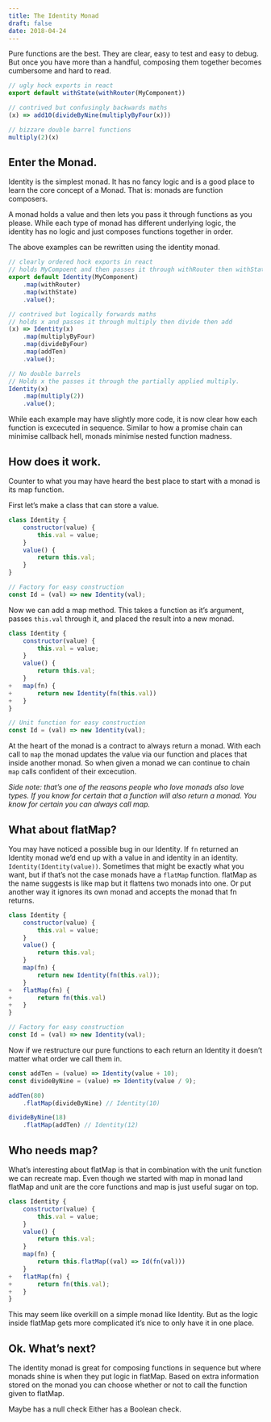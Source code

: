 ```yaml
---
title: The Identity Monad
draft: false
date: 2018-04-24
---
```


Pure functions are the best. They are clear, easy to test and easy to debug. But once you have more than a handful, composing them together becomes cumbersome and hard to read.

```js
// ugly hock exports in react
export default withState(withRouter(MyComponent))

// contrived but confusingly backwards maths
(x) => add10(divideByNine(multiplyByFour(x)))

// bizzare double barrel functions
multiply(2)(x)
```

## Enter the Monad.
Identity is the simplest monad. It has no fancy logic and is a good place to learn the core concept of a Monad. That is: monads are function composers.

 A monad holds a value and then lets you pass it through functions as you please. While each type of monad has different underlying logic, the identity has no logic and just composes functions together in order.

 The above examples can be rewritten using the identity monad.

```js
// clearly ordered hock exports in react
// holds MyCompoent and then passes it through withRouter then withState
export default Identity(MyComponent)
    .map(withRouter)
    .map(withState)
    .value();

// contrived but logically forwards maths
// holds x and passes it through multiply then divide then add
(x) => Identity(x)
    .map(multiplyByFour)
    .map(divideByFour)
    .map(addTen)
    .value();

// No double barrels
// Holds x the passes it through the partially applied multiply.
Identity(x)
    .map(multiply(2))
    .value();
```

While each example may have slightly more code, it is now clear how each function is excecuted in sequence. Similar to how a promise chain can minimise callback hell, monads minimise nested function madness.

## How does it work.
Counter to what you may have heard the best place to start with a monad is its map function.

First let’s make a class that can store a value.

```js
class Identity {
    constructor(value) {
        this.val = value;
    }
    value() {
        return this.val;
    }
}

// Factory for easy construction
const Id = (val) => new Identity(val);
```

Now we can add a map method. This takes a function as it’s argument, passes `this.val` through it, and placed the result into a new monad.

```js
class Identity {
    constructor(value) {
        this.val = value;
    }
    value() {
        return this.val;
    }
+   map(fn) {
+       return new Identity(fn(this.val))
+   }
}

// Unit function for easy construction
const Id = (val) => new Identity(val);
```

At the heart of the monad is a contract to always return a monad. With each call to `map` the monad updates the value via our function and places that inside another monad. So when given a monad we can continue to chain  `map` calls confident of their excecution.

_Side note: that’s one of the reasons people who love monads also love types. If you know for certain that a function will also return a monad. You know for certain you can always call map._


## What about flatMap?
You may have noticed a possible bug in our Identity. If `fn` returned an Identity monad we’d end up with a value in and identity in an identity. `Identity(Identity(value))`. Sometimes that might be exactly what you want, but if that’s not the case  monads have a `flatMap` function. flatMap as the name suggests is like map but it flattens two monads into one. Or put another way it ignores its own monad and accepts the monad that fn returns.

```js
class Identity {
    constructor(value) {
        this.val = value;
    }
    value() {
        return this.val;
    }
    map(fn) {
        return new Identity(fn(this.val));
    }
+   flatMap(fn) {
+       return fn(this.val)
+   }
}

// Factory for easy construction
const Id = (val) => new Identity(val);
```

Now if we restructure our pure functions to each return an Identity it doesn’t matter what order we call them in.

```js
const addTen = (value) => Identity(value + 10);
const divideByNine = (value) => Identity(value / 9);

addTen(80)
    .flatMap(divideByNine) // Identity(10)

divideByNine(18)
    .flatMap(addTen) // Identity(12)
```

## Who needs map?
What’s interesting about flatMap is that in combination with the unit function we can recreate map. Even though we started with map in monad land flatMap and unit are the core functions and map is just useful sugar on top.

```js
class Identity {
    constructor(value) {
        this.val = value;
    }
    value() {
        return this.val;
    }
    map(fn) {
        return this.flatMap((val) => Id(fn(val)))
    }
+   flatMap(fn) {
+       return fn(this.val);
+   }
}
```

This may seem like overkill on a simple monad like Identity. But as the logic inside flatMap gets more complicated it’s nice to only have it in one place.


## Ok. What’s next?
The identity monad is great for composing functions in sequence but where monads shine is when they put logic in flatMap. Based on extra information stored on the monad you can choose whether or not to call the function given to flatMap.


Maybe has a null check
Either has a Boolean check.

